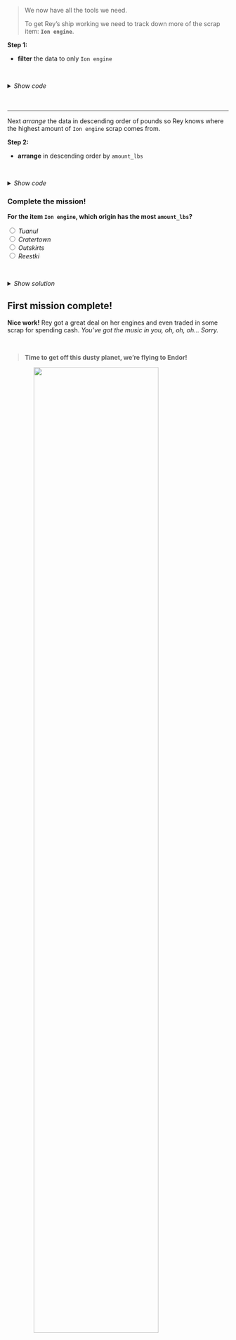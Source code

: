 
> We now have all the tools we need. 
>
> To get Rey's ship working we need to track down more of the scrap item: __`Ion engine`__. 

__Step 1:__

- __filter__ the data to only `Ion engine`

<br>

<details>
<summary class = "btn_code_blue">_Show code_</summary>
<p>
```{r, warning=F, message=F}
# Grab only the items named "Ion engine"
scrap_pounds <- filter(scrap_pounds, item == "Ion engine")
```
</p>
</details>

<br><br>
<hr class="hr2">

Next _arrange_ the data in descending order of pounds so Rey knows where the highest amount of `Ion engine` scrap comes from. 

__Step 2:__

- __arrange__ in descending order by `amount_lbs`

<br>

<details>
<summary class="btn_code_blue"> _Show code_ </summary>
<p>
```{r arrange-final, eval=F, message=F, warning=F}
# Arrange data
scrap_pounds <- arrange(scrap_pounds, desc(amount_lbs))

# Return the origin of the highest amount_lbs of scrap
head(scrap_pounds, 1)

# Plot the total amount_lbs by origin
ggplot(scrap_pounds, aes(x = origin, y = amount_lbs)) + 
  geom_col()
```
</p>
</details>

<div class="quiz">
### Complete the mission! {-}

__For the item `Ion engine`, which origin has the most `amount_lbs`?__

<input type="radio" name="ion"> _Tuanul_              <br> 
<input type="radio" name="ion"> _Cratertown_          <br> 
<input type="radio" name="ion"> _Outskirts_           <br> 
<input type="radio" name="ion"> _Reestki_             <br> 

<br>

<details>
<summary class = "btn_code">_Show solution_</summary>
<p>
<i class="fa fa-check" aria-hidden="true" style="color: green;"></i> `Cratertown`  

_Yes!! You receive the ship parts to repair Rey's Millennium Falcon. Onward!_
</p>
</details></div>

<div style="clear: both;"> </div>


## First mission complete! {-}
__Nice work!__ Rey got a great deal on her engines and even traded in some scrap for spending cash. _You've got the music in you, oh, oh, oh... Sorry._

<br>

> __Time to get off this dusty planet, we're flying to Endor!__ 

![](../images/blast_off_ship_jakku.gif){style="margin-left: 12%; width: 75%;"}

<br>
